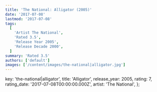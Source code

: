 ```yaml
---
title: 'The National: Alligator (2005)'
date: '2017-07-08'
lastmod: '2017-07-08'
tags:
  [
    'Artist The National',
    'Rated 3.5',
    'Release Year 2005',
    'Release Decade 2000',
  ]
summary: 'Rated 3.5'
authors: ['default']
images: ['/content/images/the-national|alligator.jpg']
---
```


  key: 'the-national|alligator',
  title: 'Alligator',
  release_year: 2005,
  rating: 7,
  rating_date: '2017-07-08T00:00:00.000Z',
  artist: 'The National',
};

<MusicRating data={data} />

